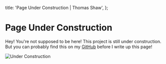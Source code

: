   title: 'Page Under Construction | Thomas Shaw',
};

# Page Under Construction

Hey! You're not supposed to be here! This project is still under construction. But you can probably find this on my [GitHub](https://github.com/printer83mph/) before I write up this page!

<img
  src="https://images.pexels.com/photos/236722/pexels-photo-236722.jpeg?auto=compress&cs=tinysrgb&w=1260&h=750&dpr=1"
  alt="Under Construction"
  className="rounded-xl"
/>
